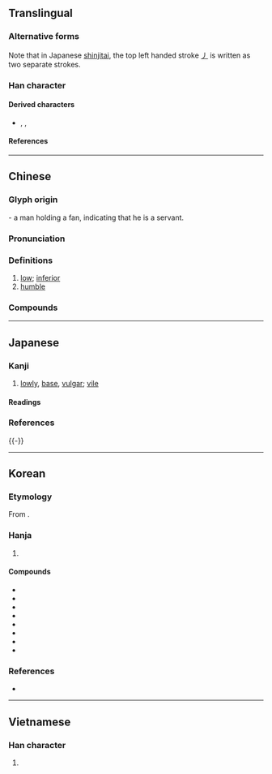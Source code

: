 {{character info}}
{{character info|0xFA35}}
{{character info|0x2F82D}}
==Translingual==
{{ja-forms|卑|卑|卑}}

===Alternative forms===
Note that in Japanese [[shinjitai]], the top left handed stroke [[㇓]] is written as two separate strokes.

===Han character===
{{Han char|rn=24|rad=十|as=06|asj=07|sn=8|snj=9|four=26400|canj=HHJ|ids=⿱⿻白丿十(GHTK),⿱丿𤰞(JV)}}

====Derived characters====
* {{l|mul|啤}}, {{l|mul|脾}}, {{l|mul|䫌}}

====References====
{{Han ref|kx=0156.270|dkj=02738|dj=0356.170|hdz=10063.010|uh=5351}}
{{Han ref|uh=FA35}}
{{Han ref|uh=2F82D}}

----

==Chinese==
{{zh-forms}}

===Glyph origin===
{{Han etym}}
{{Han compound|ls=ic|甲|𠂇|t1=fan|t2=hand}} - a man holding a fan, indicating that he is a servant.

===Pronunciation===
{{zh-pron
|m=bēi
|c=bei1
|md=bĭ
|mn=pi
|mc=y
|oc=y
|ma=y
|cat=
}}

===Definitions===
{{zh-hanzi}}

# [[low]]; [[inferior]]
# [[humble]]

===Compounds===
{{zh-der|不亢不卑|不卑不亢|不抗不卑|位卑言高|克順克卑|前倨後卑|卑下|卑人|卑以自牧|卑位|卑侮|卑俗|卑劣|卑劣手段|卑卑|卑南文化|卑南族|卑南鄉|卑宮|卑宮菲食|卑微|卑怯|卑末|卑梁之釁|卑汙|卑溼|卑無高論|卑爾根|卑田院|卑禮厚幣|卑職|卑薄|卑見|卑親屬|卑論|卑謹|卑讓|卑賤|卑身|卑躬屈節|卑躬屈膝|卑辭厚禮|卑鄙|卑鄙無恥|卑鄙齷齪|卑金屬|卑陋|卑陋齷齪|卑高|天高聽卑|官卑祿薄|官卑職小|尊卑|尊古卑今|尊己卑人|歎老嗟卑|男尊女卑|登高自卑|自卑|自卑感|菲食卑宮|謙卑|謙卑自牧|辭尊居卑|鮮卑|長幼尊卑|卑南}}

----

==Japanese==
{{ja-kanji forms-IVS
|code=FA35
|vs1=00
|vs2=03
|col-vs1=aj
|col-vs2=hdmj
|pic-shin=U2f82d.svg
|pic-kyu=Ufa35.svg
|ref={{R:Kanjipedia|0005812700}}
}}

===Kanji===
{{ja-kanji|grade=c|rs=十06|kyu=&#64053;}}

# [[lowly]], [[base]], [[vulgar]]; [[vile]]

====Readings====
{{ja-readings
|goon=ひ
|kanon=ひ
|kun=いや-し.い<いや-し, いや-しむ, いや-しめる, ひく-い<ひく-し
}}

===References===
<references/>
{{-}}

----

==Korean==

===Etymology===
From {{der|ko|ltc|-}} {{ltc-l|卑|id=1}}. {{hanja-hunmong|비|pi|雜語}}

===Hanja===
{{ko-hanja-search}}
{{ko-hanja|낮다|낮을|비}}

# {{hanja form of|비|[[low]]; [[inferior]]}}

====Compounds====
{{der-top|Compounds}}
* {{ko-l|비겁|卑怯}}
* {{ko-l|비열|卑劣}}
* {{ko-l|비속|卑俗}}
* {{ko-l|비하|卑下}}
* {{ko-l|비굴|卑屈}}
* {{ko-l|야비|野卑}}
* {{ko-l|비어|卑語}}
* {{ko-l|비금속|卑金屬}}
{{der-bottom}}

===References===
* {{R:hanjadoc|973}}

----

==Vietnamese==

===Han character===
{{vi-readings|reading=[[te]], [[bấy]], [[ti]]|rs=十06}}

# {{rfdef|vi|sort=十06}}